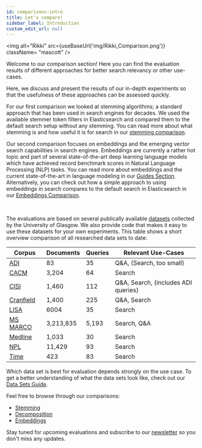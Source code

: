 ```yaml
---
id: comparisons-intro
title: Let's compare!
sidebar_label: Introduction
custom_edit_url: null
---
```


<img
  alt="Rikki"
  src={useBaseUrl('img/Rikki_Comparison.png')}
  className= "mascott"
/>

Welcome to our comparison section! Here you can find the evaluation results of different approaches for better search relevancy or other use-cases.

Here, we discuss and present the results of our in-depth experiments so that the usefulness of these approaches can be assessed quickly.

For our first comparison we looked at stemming algorithms; a standard approach that has been used in search engines for decades. We used the available stemmer 
token filters in Elasticsearch and compared them to the default search setup without any stemming.
You can read more about what stemming is and how useful it is for search in our [stemming comparison](../comparisons/stemming.mdx).

Our second comparison focuses on embeddings and the emerging vector search capabilities in search engines. 
Embeddings are currently a rather hot topic and part of several state-of-the-art deep learning language models which have achieved record benchmark scores in 
Natural Language Processing (NLP) tasks. You can read more about embeddings and the current state-of-the-art in language modeling in our [Guides Section](../guides/guides-intro.mdx). Alternatively, you can check out
how a simple approach to using embeddings in search compares to the default search in Elasticsearch in our [Embeddings Comparison](http://pragmalingu.de/docs/comparisons/embeddings).

<br clear="all"/>

The evaluations are based on several publically available [datasets](http://ir.dcs.gla.ac.uk/resources/test_collections/) collected by the University of Glasgow. We also provide code that makes it easy to use these datasets for your own experiments. 
This table shows a short overview comparison of all researched data sets to date:

| Corpus                                                           | Documents | Queries | Relevant Use-Cases                  |
|------------------------------------------------------------------|-----------|---------|-------------------------------------|
| [ADI](http://ir.dcs.gla.ac.uk/resources/test_collections/)       | 83        | 35      | Q&A, (Search, too small)            |
| [CACM](http://ir.dcs.gla.ac.uk/resources/test_collections/)      | 3,204     | 64      | Search                              |
| [CISI](http://ir.dcs.gla.ac.uk/resources/test_collections/)      | 1,460     | 112     | Q&A, Search, (includes ADI queries) |
| [Cranfield](http://ir.dcs.gla.ac.uk/resources/test_collections/) | 1,400     | 225     | Q&A, Search                         |
| [LISA](http://ir.dcs.gla.ac.uk/resources/test_collections/)      | 6004      | 35      | Search                              |
| [MS MARCO](https://github.com/microsoft/MSMARCO-Document-Ranking)| 3,213,835 | 5,193   | Search, Q&A                         |
| [Medline](http://ir.dcs.gla.ac.uk/resources/test_collections/)   | 1,033     | 30      | Search                              |
| [NPL](http://ir.dcs.gla.ac.uk/resources/test_collections/)       | 11,429    | 93      | Search                              |
| [Time](http://ir.dcs.gla.ac.uk/resources/test_collections/)      | 423       | 83      | Search                              |

Which data set is best for evaluation depends strongly on the use case.
To get a better understanding of what the data sets look like, check out our [Data Sets Guide](../guides/data-comparison.mdx).

Feel free to browse through our comparisons:
* [Stemming](./stemming.mdx)
* [Decomposition](./german-decomposition.mdx)
* [Embeddings](./embeddings.mdx) 

Stay tuned for upcoming evaluations and subscribe to our [newsletter](http://eepurl.com/heTv2X) so you don't miss any updates.

